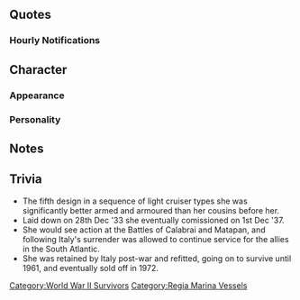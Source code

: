 {{Ship/Header}}
==Quotes==
{{Ship/Quotes
|Introduction = Buongiorno！ イタリア生まれの新鋭軽巡洋艦ルイージ・ディ・サヴォイア・<br>ドゥーカ・デッリ・アブルッツィです。長いですよね？私、アブルッツィで<br>構いません。提督、妹共々、どうぞよろしくご指導ください。
|Introduction/En = Good day! I'm the up and coming light cruiser from Italy, Luigi di Savoia Duca degli Abruzzi. Ufuu, it's long isn't it? I'm fine with just being called Abruzzi. Admiral, my sister and I are looking forward to your guidance.
|Introduction/Note = 

|Introduction/Kai =Buon giorno！イタリア生まれの新鋭軽巡洋艦、Luigi di Savoia Duca degli Abruzziです。うふふっ。提督、Abruzziでいいのよ。妹共々、引き続きどうぞよろしくご指導くださいね？
|Introduction/Kai/En = Good day! I'm the up and coming light cruiser from Italy, Luigi di Savoia Duca degli Abruzzi. Ufufu, Admiral, just Abruzzi is fine. Please continue to give my sister and I your guidance. 
|Introduction/Kai/Note = 


|Library = Luigi di Savoia Duca degli Abruzzi級軽巡洋艦、Abruzziです。ごめんなさい、名前が長くて。最新鋭のこの体、火力も演技も自身があるんです、私。戦いが終わった後、女優として映画にも出演したんです。見てくれました？提督、どうぞよろしくおねがいしますね。
|Library/En = I'm the Luigi di Savoia Duca degli Abruzzi-class light cruiser, Abruzzi. Apologies for my long name. With my state-of-the-art body, I have confidence in my firepower and acting ability. After the war, I was an actress in a film. Did you see it? Admiral, please take good care of me.
|Library/Note = She played the part of the HMS Valiant in the film The Valiant.

|Secretary 1 = 私でいいの？…了解です。
|Secretary 1/En = Are you fine with me? (Sigh…), roger that.
|Secretary 1/Note = 

|Secretary 2 =妹ですか？あぁ、あの子ったら…いつもすみません。
|Secretary 2/En = My sister? Aah, she's so... please excuse her.
|Secretary 2/Note = 

|Secretary 2/Kai = 亡命の巡洋艦ですって？あら、素敵な称号ね。ねっ、Garibaldi。あなたはどう思う？…Gari？眠っちゃったの？
|Secretary 2/Kai/En = "The Cruiser of the Exiles"? My, that's a nice sounding title. Hey, Garibaldi, what do you think? ...Gari? Did she fall asleep?
|Secretary 2/Kai/Note = 

|Secretary 3 = あぁ、この右のピアスですか？えへぇ、これは妹と…そう、二人で分けたんです。えへっ…えぇ、おかしいですか？あぁ、そうですか。よかった。提督、私達姉妹、がんばります。
|Secretary 3/En = Ah, this earring on my right? Ehe, this is the pair... yes, it's the pair I split with my sister. Eheh... Eh, does it look odd? Ah, I see. That's good. Admiral, us sisters will work hard.
|Secretary 3/Note = 

|Idle = 妹は…Garibalidiはちゃんとやっているかしら……あぁ…うん、きっと大丈夫ね。あの子のことだし。ねぇ？
|Idle/En = I wonder if my sister... if Garibaldi is doing her job... Ah... Yeah, I'm sure she's fine. It's her after all. Right?
|Idle/Note = 

|Secretary Married = 提督、私の今日のお肌の艶どう？あぁ、そう…ですか？よかった。あなたと一緒だから、かしら。うふふっ。
|Secretary Married/En = Admiral, how does my skin look today? Is that... so. Great. I wonder if it's because I"m with you. Ufufu.
|Secretary Married/Note = 

|Wedding = あぁ、ごめんなさい。私、妹と…えぇ、それでも…それでも提督は私を？…ありがとうございます、提督。私、この栄誉謹んでお受けします。うん、よろこんで！
|Wedding/En = Ah, I'm sorry. With my sister I'm... Eh, even then... even then you're fine with me? ...Thank you very much, Admiral. I gladly accept this honour. Yup, I accept!
|Wedding/Note = 

|Looking At Scores = 情報ですね？了解しました。お持ちします。
|Looking At Scores/En = Information? Roger that. I'll go get it.
|Looking At Scores/Note = 

|Joining A Fleet = 艦隊、出撃します！巡洋艦Abruzzi、抜錨！みなさん、続いてください。
|Joining A Fleet/En = Fleet, sortie! Cruiser Abruzzi, weighing anchor! Everyone, please follow me.
|Joining A Fleet/Note = 

|Equipment 1 = 素敵ですねぇ。
|Equipment 1/En = This is wonderful.
|Equipment 1/Note = 

|Equipment 2 = いい感じですね。妹にも似合いそう。
|Equipment 2/En = This feels good. I'm sure it'll suit my sister too.
|Equipment 2/Note = 

|Equipment 2/Kai = いい感じ。Gari、どう？似合う？
|Equipment 2/Kai/En = This feels good. Gari, how do I look? Does it suit me?
|Equipment 2/Kai/Note = 

|Equipment 3 = 素敵です！
|Equipment 3/En = This is wonderful!
|Equipment 3/Note = 

|Supply = 素敵ですね。Grazie。
|Supply/En = This is wonderful. Thank you.
|Supply/Note = 

|Docking Minor = 私、先にシャワーを…うん、ありがとうございます。
|Docking Minor/En = I'll go take a shower first... Yes, thank you very much.
|Docking Minor/Note = 

|Docking Major = 申し訳ありません。変なとこ…噛み付かれてしまって…
|Docking Major/En = I'm so sorry. They got me... in some weird places...
|Docking Major/Note = 

|Docking Complete = 
|Docking Complete/En = 
|Docking Complete/Note = 

|Construction = はい、新艦艇が就役します。
|Construction/En = Yes, a new ship has entered service.
|Construction/Note = 

|Returning From Sortie = 艦隊、戻りました。ご報告です。
|Returning From Sortie/En = Reporting that the fleet has returned.
|Returning From Sortie/Note = 

|Starting A Sortie = 旗艦、私Abruzziが預かります。艦隊、前へ！出撃します。
|Starting A Sortie/En = I, Abruzzi, will be the flagship. Fleet, forwards! Sortie.
|Starting A Sortie/Note = 

|Starting A Sortie/Kai = イタリア艦隊旗艦、私Abruzziが預かります。艦隊、前へ！出撃です。
|Starting A Sortie/Kai/En = I, Abruzzi, will be the flagship of the Italian Fleet. Fleet, forwards! Sortie.
|Starting A Sortie/Kai/Note = 

|Battle Start = みなさん、ご用意を。敵を捉えました。交戦開始です！
|Battle Start/En = Everyone, make ready. We've cornered the enemy. Begin combat!
|Battle Start/Note = 

|Attack = やりましょう。
|Attack/En = Let's do this.
|Attack/Note = 

|Attack/Kai = どきなさい！私とGariの前から！
|Attack/Kai/En = Get out of our way!
|Attack/Kai/Note = 

|Night Battle = 追撃します。艦隊、増速。突撃します！
|Night Battle/En = We'll pursue them. Fleet, increase speed. Charge!
|Night Battle/Note = 

|Night Attack = こちらでいかがでしょうか？
|Night Attack/En = How about we settle it here?
|Night Attack/Note = 

|MVP = Grazie！みなさん、ありがとうございます。この栄誉、私謹んでお受けします。
|MVP/En = Thank you! Everyone, thank you very much. I gladly accept this honour.
|MVP/Note = 

|Minor Damage 1 = あぁぁっ！
|Minor Damage 1/En = Aaaaah!
|Minor Damage 1/Note = 

|Minor Damage 2 = やだ！顔が…もう、やめてください！
|Minor Damage 2/En = Oh no! My face is...Jeez, please stop that!
|Minor Damage 2/Note = 

|Major Damage = あぁっ！私、顔とかは…。もう、許しませんよ！
|Major Damage/En = Aaah! My face is... Jeez, I won't forgive you!
|Major Damage/Note = 

|Sunk = 冷たい…。はぁ……ここで、私が沈むのですね…。Garibaldi…ごめんね。　私…先に…はぁ…。ごめんね…
|Sunk/En = It's cold... Haa... So this is where I'll sink... Garibaldi... I'm sorry... I'll be... going on ahead... Haa... I'm sorry...
|Sunk/Note = 
}}
===Hourly Notifications===
{{Ship/Hourly|migrated = true|Form = Kai
|00JP = ちょうど日付が変わりました。提督、本日も秘書官業務は、私にお任せください。
|00EN = The date has just changed. Admiral, please leave the secretary duties to me again today.
|00Note = 
|01JP = 提督、マルヒトマルマルです。お知らせします。
|01EN = Admiral, announcing that it is now 0100.
|01Note = 
|02JP = 提督、マルフタマルマルです。お知らせしますね。
|02EN = Admiral, announcing that it is now 0200.
|02Note = 
|03JP = 提督、マルサンマルマルです。お休みされていますか？毛布、持ってきますね。
|03EN = Admiral, it's 0300. Are you asleep? I'll go bring you a blanket.
|03Note = 
|04JP = もうすぐ朝。起こして差し上げたほうがいいかしら。時間はマルヨンマルマル…あぁ、もう少しいいわよね？
|04EN = It's almost morning. I wonder if I should wake the Admiral up. The time is 0400... Ah, just a little bit longer?
|04Note = 
|05JP = 提督、マルゴマルマルです。朝です。起きて。提督、お・き・て。うふっ、はい、おはようございます。Buon giorno！
|05EN = Admiral, it's 0500. It's morning. Wake up. Admiral, wake- up-. Ufu, now, good morning. Good morning!
|05Note = 
|06JP = みなさん、マルロクマルマル。朝です！Buon giorno! 総員オコーシ！艦隊のみんなさん、朝です！提督、今日も頑張っていきましょう。
|06EN = Everyone, it's 0600. It's morning! Good morning! All hands assemble! All members of the fleet, it's morning! Admiral, let's work hard today too.
|06Note = 
|07JP = 提督、マルナナマルマルです。ご朝食はこちらに。Abruzzi特製biscottiにfruits yoghurt、そして淹れたてのcaffè latte。どうぞ。
|07EN = Admiral, it's 0700. Here is breakfast. It's my specially made biscotti, fruits yoghurt and freshly brewed cafe latte. Here you go.
|07Note = 
|08JP = 提督、マルハチマルマルです。Caffè latte、おかわりはいかがですか？はい、お持ちします。
|08EN = Admiral, it's 0800. Would you like another cup of cafe latte? Alright, I'll go get some.
|08Note = 
|09JP = 提督、マルキュウマルマルです。あぁ、ごめんなさい。身支度に時間がかかてしまって。これから外出用のお化粧なんです。
|09EN = Admiral, it's 0900. Ah, I'm sorry. The time changed while I was dressing myself. Now I'll go and put on some make-up to go out.
|09Note = 
|10JP = 提督、ヒトマルマルマルです。おまたせしました。お昼のお弁当も作っておきました。楽しみして。うふふっ。
|10EN = Admiral, it's 1000. Thanks for waiting. I've made a lunch box for lunch too. Look forward to it. Ufufu.
|10Note = 
|11JP = 提督、ヒトヒトマルマルです。えぇ、長いお化粧ですか？あぁ、ごめんなさい。私、一応女優なので。なにに出たって？映画です。え・い・が。うふふっ。
|11EN = Admiral, it's 1100. Eh, I took a long time to do my make-up? Ah, I'm sorry. I'm an acrtress after all. What did I appear in? A film. A- film-. Ufufu.
|11Note = 
|12JP = 提督、ヒトフタマルマル。お昼の時間です。さあ、私、Abruzzi特製お弁当を召し上がって。まず、このパスタ冷めても美味しいです。今日はbiancoよ。
|12EN = Admiral, it's 1200. It's time for lunch. Now, please help yourself to my specially made lunch box. First, the pasta is delicious even if it's cold. Today's is a white sauce.
|12Note = 
|13JP = ワインも開けますね。白でいいかしら？生ハムとチーズ、crostiniもたっぷり。あら、いい飲みっぷり。さすが提督。さあ、もういっぱいどうぞ。フルーツも召し上がります？
|13EN = I'll open a bottle of wine. Is white fine with you? We have plenty of ham, cheese and crostini. My, you're good at drinking. As I expected of you. Here, have another glass. Would you like to have some fruits too?
|13Note = 
|14JP = 提督、ヒトヨンマ…あら、Zaraさん、Polaさん、ごきげんよう。ご一緒します？えぇ？あら、こんな時間。いけない。提督、そろそろ艦隊運用を参りましょう。
|14EN = Admiral, it's 140... Oh, Zara, Pola, good day to you. Would you like to join us? Eh? Oh my, look at the time. This isn't good. Admiral, it's almost time to begin the fleet operations.
|14Note = 
|15JP = 提督、ヒトゴーマルマルです。えぇ？私の出演した映画のお話ですか？あぁ、そうですね。私は戦艦を演じさせいただきました。えぇ、 オファー があって。
|15EN = Admiral, it's 1500. Eh? About the movie that I appeared in? Ah, that's right. I played the role of a battleship. Yes, I was offered the role.
|15Note = 
|16JP = えぇ？戦艦イタリア？Roma？あはぁ、違います。私の役はイギリス戦艦。なんでですって？ん、なんででしょう…あぁ、時間は、今、ヒトロクマルマルを過ぎたところです。
|16EN = Eh? The battleship Italia? Or Roma? Aha, no. I played a British battleship. "Why"? Hmm, I wonder why... Ah, the time is now just past 1600.
|16Note = 
|17JP = 提督、ヒトナナマルマルです。見て、夕日が綺麗。この地の夕日も素敵です。地中海の夕日も素敵なのよ？えへっ、いつか、提督ご一緒に…えぇ、今から？はい、喜んで。
|17EN = Admiral, it's 1700. Look, the sunset is beautiful. The sunsets here are wonderful. The sunsets on the Mediterranean are wonderful too you know? Ehe, one day I'd like to go together with you, Admiral... Eh, now? Alright, it would be my pleasure.
|17Note = 
|18JP = 提督、ヒトハチマルマルです。夕食の準備に取り掛かりましょう。今日は妹にも手伝ってもらえましょう。呼んできますね？…えぇ？なんでここに？どうして？
|18EN = Admiral, it's 1800. I should get started on making dinner. I'll get my sister to help me today. I'll go get her alright? ...Eh? Why are you here? How?
|18Note = 
|19JP = まあ、細かいことはいいわね。Garibaldi、acqua pazza作るの。手伝って。あら、手際が良いわね。えぇ？時々作ってる？どこで？ここで？えぇ…どうして？
|19EN = Well, I won't get hung up on the little things. Garibaldi, we're making acqua pazza. Give me a hand. Oh my, you're good at this. Eh? You make it now and then? Where? Here? Eh... why?
|19Note = 
|20JP = そう、この残ったスープにパンを浸して…提督、私のacqua pazzaの食べ方よくご存知ですね。えぇ？妹が？なんで？あぁ、時間はフタマルマルマルだけど…
|20EN = That's it, you soak the leftover soup up with the bread... Admiral, you know how to eat my acqua pazza. Eh? My sister did? What? Ah, the time is now 2000 though...
|20Note = 
|21JP = 少し酔ってきたわ…あはぁ、Grecale、どうしたの？あなたが三人に見えるわ。時間はフタヒトマルマル…何だ、まだそんな時間。ワイン、もう一本開けましょう。
|21EN = I'm getting a bit tipsy... Ah, Grecale, what's wrong? I can see three of you. The time is 2100... Oh it's still early. Let's have another bottle of wine.
|21Note = 
|22JP = ん、だれ？今日は提督室にいろいろな娘が来るわね。あなた…あなたはたしか…ズイカク？あぁ、知ってるわ。あなたも映画女優なのよね？まあ、座って。飲みましょう、一緒に。
|22EN = Hmmm, who is it? There's been so many girls coming to the Admiral's room today. You're... I'm sure you're... Zuikaku? Ah, I know you. You acted in a movie too right? Come, have a seat. Let's drink together.
|22Note = 
|23JP = フタサン…マルマル…あれ？どうして？頭が痛いわ…飲み過ぎ？私が？そんなこと…あぁ、お水ありがとう…　あぁ、生き返った…えぇ？私？酔ってた？うそ、そんなこと…もう大丈夫です！提督。
|23EN = 23... 00... Huh? What happened? My head hurts... Did I drink too much? Me? I couldn't be... Ah, thanks for the water... *gulp*... *gulp*... Ah, I feel great again... Eh, I was drunk? No way, I couldn't be. I'm fine now, Admiral.
|23Note = 
}}<!--
===Seasonal Quotes===
{{Ship/SeasonalQuotes}}
-->

==Character==
===Appearance===

===Personality===

==Notes==
==Trivia==
*The fifth design in a sequence of light cruiser types she was significantly better armed and armoured than her cousins before her.
*Laid down on 28th Dec '33 she eventually comissioned on 1st Dec '37.
*She would see action at the Battles of Calabrai and Matapan, and following Italy's surrender was allowed to continue service for the allies in the South Atlantic.
*She was retained by Italy post-war and refitted, going on to survive until 1961, and eventually sold off in 1972.

{{Ship/Footer}}
[[Category:World War II Survivors]]
[[Category:Regia Marina Vessels]]